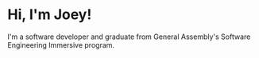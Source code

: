 # Hi, I'm Joey!

I'm a software developer and graduate from General Assembly's Software Engineering Immersive program.

